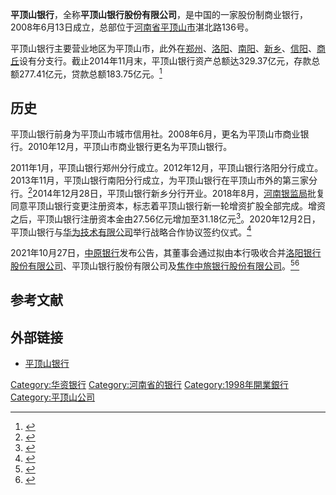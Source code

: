 {{Infobox_Company
|company_name_zh=平顶山银行股份有限公司|
|company_name_en=Bank of Pingdingshan
|company_name=平顶山银行
|company_logo=
|company_type=
|market_information=
|company_slogan=
|foundation=2008年6月13日
|location={{CHN}}[[河南省|河南省]][[平顶山市|平顶山市]]湛北路136号
|zip code=
|industry=[[金融业|金融业]]
|key_people=
|sales=
|asset=
|profit=
|market_value=
|num_employees=
|products=
|revenue=
|subsid=
|homepage=http://www.pdsb.cn/
}}
'''平顶山银行'''，全称'''平顶山银行股份有限公司'''，是中国的一家股份制商业银行，2008年6月13日成立，总部位于[[河南省|河南省]][[平顶山市|平顶山市]]湛北路136号。

平顶山银行主要营业地区为平顶山市，此外在[[郑州|郑州]]、[[洛阳|洛阳]]、[[南阳|南阳]]、[[新乡|新乡]]、[[信阳|信阳]]、[[商丘|商丘]]设有分支行。截止2014年11月末，平顶山银行资产总额达329.37亿元，存款总额277.41亿元，贷款总额183.75亿元。<ref>{{Cite web |url=http://www.henan.gov.cn/zwgk/system/2014/12/30/010516451.shtml |title=平顶山银行新乡分行开业 |accessdate=2015-01-05 |archive-date=2015-01-06 |archive-url=https://web.archive.org/web/20150106021444/http://www.henan.gov.cn/zwgk/system/2014/12/30/010516451.shtml |dead-url=no }}</ref>

== 历史 ==
平顶山银行前身为平顶山市城市信用社。2008年6月，更名为平顶山市商业银行。2010年12月，平顶山市商业银行更名为平顶山银行。

2011年1月，平顶山银行郑州分行成立。2012年12月，平顶山银行洛阳分行成立。2013年11月，平顶山银行南阳分行成立，为平顶山银行在平顶山市外的第三家分行。<ref>{{Cite web |url=http://www.henanjr.gov.cn/portal/jrfw/yhbx/webinfo/2013/11/1384131985721155.htm |title=平顶山银行南阳分行正式开业运营 |accessdate=2015-01-05 |archive-date=2015-01-06 |archive-url=https://web.archive.org/web/20150106022432/http://www.henanjr.gov.cn/portal/jrfw/yhbx/webinfo/2013/11/1384131985721155.htm |dead-url=no }}</ref>2014年12月28日，平顶山银行新乡分行开业。2018年8月，[[河南银监局|河南银监局]]批复同意平顶山银行变更注册资本，标志着平顶山银行新一轮增资扩股全部完成。增资之后，平顶山银行注册资本金由27.56亿元增加至31.18亿元<ref>{{Cite news |url=http://m.xinhuanet.com/ha/2018-08/16/c_1123280990.htm |title=平顶山银行新一轮增资扩股全部完成 |last=程文超 |work=[[新华网|新华网]] |accessdate=2021-12-01 |archive-date=2021-12-01 |archive-url=https://web.archive.org/web/20211201001803/http://m.xinhuanet.com/ha/2018-08/16/c_1123280990.htm |dead-url=no }}</ref>。2020年12月2日，平顶山银行与[[華為技術有限公司|华为技术有限公司]]举行战略合作协议签约仪式。<ref>{{Cite news |url=http://www.ha.chinanews.com.cn/news/sx/2020/1203/34672.shtml |title=平顶山银行与华为技术有限公司签订战略合作协议 - 商讯 |work=中新网河南新闻 |accessdate=2021-12-01 |archive-date=2021-12-01 |archive-url=https://web.archive.org/web/20211201001135/http://www.ha.chinanews.com.cn/news/sx/2020/1203/34672.shtml |dead-url=no }}</ref>

2021年10月27日，[[中原银行|中原银行]]发布公告，其董事会通过拟由本行吸收合并[[洛阳银行股份有限公司|洛阳银行股份有限公司]]、平顶山银行股份有限公司及[[焦作中旅银行|焦作中旅银行股份有限公司]]。<ref>{{Cite news |url=http://finance.china.com.cn/money/bank/20211104/5686319.shtml |title=瞄准高质量发展 中小银行合并重组动作频频_财经 |work=[[中国网|中国网]] |accessdate=2021-11-30 |archive-date=2021-11-30 |archive-url=https://web.archive.org/web/20211130235516/http://finance.china.com.cn/money/bank/20211104/5686319.shtml |dead-url=no }}</ref><ref>{{Cite news |url=http://finance.ce.cn/bank12/scroll/202110/28/t20211028_37039110.shtml?ivk_sa=1023197a |title=又见中小银行“抱团”！中原银行拟吸收合并洛阳银行、平顶山银行及焦作中旅银行 |work=中国经济网——国家经济门户 |accessdate=2021-11-30 |archive-date=2021-11-30 |archive-url=https://web.archive.org/web/20211130235753/http://finance.ce.cn/bank12/scroll/202110/28/t20211028_37039110.shtml?ivk_sa=1023197a |dead-url=no }}</ref>

==参考文献==
{{reflist}}

== 外部链接 ==
* [http://www.pdsb.cn/ 平顶山银行] {{Wayback|url=http://www.pdsb.cn/ |date=20150109190912 }}

{{中华人民共和国城市商业银行}}

[[Category:华资银行|Category:华资银行]]
[[Category:河南省的银行|Category:河南省的银行]]
[[Category:1998年開業銀行|Category:1998年開業銀行]]
[[Category:平顶山公司|Category:平顶山公司]]
